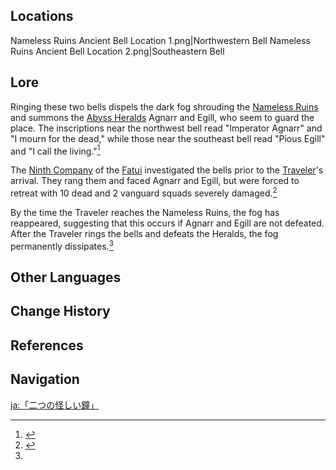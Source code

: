 {{Location Infobox
|image        = <gallery>
Nameless Ruins Ancient Bell 1.png|Northwestern Bell
Nameless Ruins Ancient Bell 2.png|Southeastern Bell
</gallery>
|type         = Point of Interest
|region       = Liyue
|subregion    = The Chasm (Subregion)
|area         = The Chasm: Underground Mines
|map          = The Chasm: Underground Mines
|subarea      = Nameless Ruins
}}
{{Location Intro|'''"The Two Strange Bells"'''<ref>{{Ref/Quest|Wherefore Did the Spiritstone Descend?}}</ref>|description=<p>They are involved in the quest {{Quest|Perils in the Dark}}.</p>}}

==Locations==
<gallery>
Nameless Ruins Ancient Bell Location 1.png|Northwestern Bell
Nameless Ruins Ancient Bell Location 2.png|Southeastern Bell
</gallery>
<!--
==Interactables==
===Interactable Name===
{{Dialogue Start}}
:''':''' {{tx}}
{{Dialogue End}}
--><!--
==Descriptions==
{{Description|}}
-->
==Lore==
Ringing these two bells dispels the dark fog shrouding the [[Nameless Ruins]] and summons the [[Abyss Herald]]s Agnarr and Egill, who seem to guard the place. The inscriptions near the northwest bell read "Imperator Agnarr" and "I mourn for the dead," while those near the southeast bell read "Pious Egill" and "I call the living."<ref name="Messages">{{Ref/HEO|Secret Messages in The Chasm}}</ref>

The [[Anton|Ninth Company]] of the [[Fatui]] investigated the bells prior to the [[Traveler]]'s arrival. They rang them and faced Agnarr and Egill, but were forced to retreat with 10 dead and 2 vanguard squads severely damaged.<ref name="Perils">{{Ref/Quest|Perils in the Dark}}</ref>

By the time the Traveler reaches the Nameless Ruins, the fog has reappeared, suggesting that this occurs if Agnarr and Egill are not defeated. After the Traveler rings the bells and defeats the Heralds, the fog permanently dissipates.<ref name="Perils" />
<!--
==Trivia==
*

==Gallery==
<gallery>

</gallery>

==Video Guides==
{{EVT
|video   = 
|caption = 
}}
-->

==Other Languages==
{{Other Languages
|en      = "The Two Strange Bells"
|zhs     = 「怪怪两口钟」
|zhs_rm  = "Guàiguài Liǎng Kǒu Zhōng"
|zht     = 「怪怪兩口鐘」
|zht_rm  = "Guàiguài Liǎng Kǒu Zhōng"
|ja      = 「二つの怪しい鐘」
|ja_rm   = "Futatsu no Ayashii Kane"
|ko      = 「이상한 두 개<->의 종」
|es      = Dos extrañas campanas
<!-- |es_tl   = Two Strange Bells -->
|fr      = «&nbsp;Deux grandes cloches étranges&nbsp;»
|ru      = Два странные колокола
|th      = "ระฆังสองพิศวง"
|th_rm   = "Rakhang Song Phisuang"
|vi      = "Hai quả chuông kỳ lạ"
|de      = „Zwei merkwürdige Glocken“
|id      = "Dua Lonceng Aneh"
|pt      = "Dois Sinos Estranhos"
|tr      = "İki Tuhaf Çan"
|it      = "Le due strane campane"
}}

==Change History==
{{Change History|2.6}}

==References==
{{Reflist}}

==Navigation==
{{PoI Navbox|Liyue}}

[[ja:「二つの怪しい鐘」]]